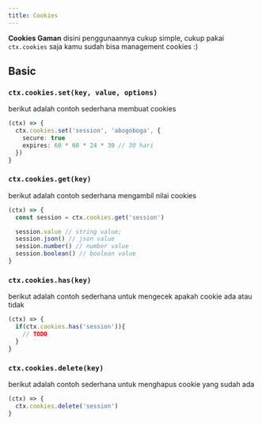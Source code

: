 ```yaml
---
title: Cookies
---
```


**Cookies Gaman** disini penggunaannya cukup simple, cukup pakai `ctx.cookies` saja kamu sudah bisa management cookies :)

## Basic

### `ctx.cookies.set(key, value, options)`
berikut adalah contoh sederhana membuat cookies

```ts
(ctx) => {
  ctx.cookies.set('session', 'abogoboga', {
    secure: true
    expires: 60 * 60 * 24 * 30 // 30 hari
  })
}
```

### `ctx.cookies.get(key)`
berikut adalah contoh sederhana mengambil nilai cookies
```ts
(ctx) => {
  const session = ctx.cookies.get('session')

  session.value // string value;
  session.json() // json value
  session.number() // number value
  session.boolean() // boolean value
}
```

### `ctx.cookies.has(key)`
berikut adalah contoh sederhana untuk mengecek apakah cookie ada atau tidak
```ts
(ctx) => {
  if(ctx.cookies.has('session')){
    // TODO
  }
}
```

### `ctx.cookies.delete(key)`
berikut adalah contoh sederhana untuk menghapus cookie yang sudah ada
```ts
(ctx) => {
  ctx.cookies.delete('session')
}
```